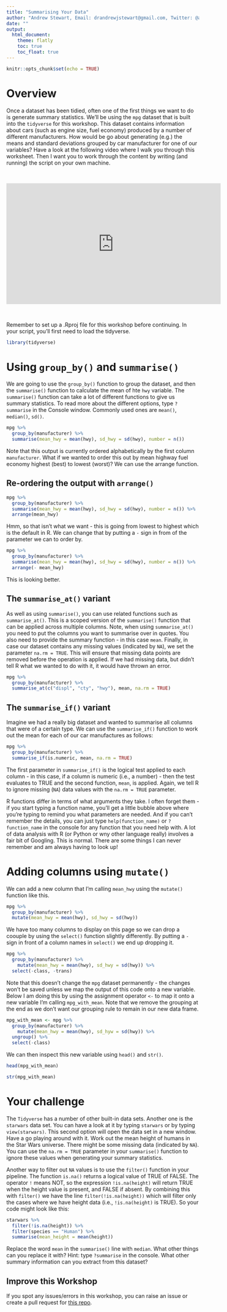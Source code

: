 ```yaml
---
title: "Summarising Your Data"
author: "Andrew Stewart, Email: drandrewjstewart@gmail.com, Twitter: @ajstewart_lang"
date: ""
output: 
  html_document:
    theme: flatly
    toc: true
    toc_float: true
---
```


```r
knitr::opts_chunk$set(echo = TRUE)
```

# Overview

Once a dataset has been tidied, often one of the first things we want to do is generate summary statistics. We'll be using the `mpg` dataset that is built into the `tidyverse` for this workshop. This dataset contains information about cars (such as engine size, fuel economy) produced by a number of different manufacturers. How would be go about generating (e.g.) the means and standard deviations grouped by car manufacturer for one of our variables? Have a look at the following video where I walk you through this worksheet. Then I want you to work through the content by writing (and running) the script on your own machine.

&nbsp;&nbsp;

<center>

<iframe width="560" height="315" src="https://youtube.com/embed/8P3E-lY15a8" frameborder="0" allowfullscreen></iframe>

</center>

&nbsp;&nbsp;

Remember to set up a .Rproj file for this workshop before continuing. In your script, you'll first need to load the tidyverse. 

```r
library(tidyverse)
```

# Using `group_by()` and `summarise()`

We are going to use the `group_by()` function to group the dataset, and then the `summarise()` function to calculate the mean of hte `hwy` variable. The `summarise()` function can take a lot of different functions to give us summary statistics. To read more about the different options, type `?summarise` in the Console window. Commonly used ones are `mean()`, `median()`, `sd()`.

```r
mpg %>%
  group_by(manufacturer) %>%
  summarise(mean_hwy = mean(hwy), sd_hwy = sd(hwy), number = n())
```
Note that this output is currently ordered alphabetically by the first column `manufacturer`. What if we wanted to order this out by mean highway fuel economy highest (best) to lowest (worst)? We can use the arrange function.

## Re-ordering the output with `arrange()`

```r
mpg %>%
  group_by(manufacturer) %>%
  summarise(mean_hwy = mean(hwy), sd_hwy = sd(hwy), number = n()) %>%
  arrange(mean_hwy)
```

Hmm, so that isn't what we want - this is going from lowest to highest which is the default in R. We can change that by putting a `-` sign in from of the parameter we can to order by.

```r
mpg %>%
  group_by(manufacturer) %>%
  summarise(mean_hwy = mean(hwy), sd_hwy = sd(hwy), number = n()) %>%
  arrange(- mean_hwy)
```

This is looking better.

## The `summarise_at()` variant

As well as using `summarise()`, you can use related functions such as `summarise_at()`. This is a scoped version of the `summarise()` function that can be applied across multiple columns. Note, when using `summarise_at()` you need to put the columns you want to summarise over in quotes. You also need to provide the summary function - in this case `mean`. Finally, in case our dataset contains any missing values (indicated by `NA`), we set the parameter `na.rm = TRUE`. This will ensure that missing data points are removed before the operation is applied. If we had missing data, but didn't tell R what we wanted to do with it, it would have thrown an error. 

```r
mpg %>% 
  group_by(manufacturer) %>%
  summarise_at(c("displ", "cty", "hwy"), mean, na.rm = TRUE)
```

## The `summarise_if()` variant

Imagine we had a really big dataset and wanted to summarise all columns that were of a certain type. We can use the `summarise_if()` function to work out the mean for each of our car manufactures as follows:

```r
mpg %>% 
  group_by(manufacturer) %>%
  summarise_if(is.numeric, mean, na.rm = TRUE)
```

The first parameter in `summarise_if()` is the logical test applied to each column - in this case, if a column is numeric (i.e., a number) - then the test evaluates to TRUE and the second function, `mean`, is applied. Again, we tell R to ignore missing (`NA`) data values with the `na.rm = TRUE` parameter. 

R functions differ in terms of what arguments they take. I often forget them - if you start typing a function name, you'll get a little bubble above where you're typing to remind you what parameters are needed. And if you can't remember the details, you can just type `help(function_name)` or `?function_name` in the console for any function that you need help with. A lot of data analysis with R (or Python or wny other language really) involves a fair bit of Googling. This is normal. There are some things I can never remember and am always having to look up!

# Adding columns using `mutate()`

We can add a new column that I'm calling `mean_hwy` using the `mutate()` function like this.

```r
mpg %>% 
  group_by(manufacturer) %>%
  mutate(mean_hwy = mean(hwy), sd_hwy = sd(hwy))
```

We have too many columns to display on this page so we can drop a coouple by using the `select()` function slightly differently. By putting a `-` sign in front of a column names in `select()` we end up dropping it.

```r
mpg %>% 
  group_by(manufacturer) %>%
    mutate(mean_hwy = mean(hwy), sd_hwy = sd(hwy)) %>%
  select(-class, -trans)
```

Note that this doesn't change the `mpg` dataset permanently - the changes won't be saved unless we map the output of this code onto a new variable. Below I am doing this by using the assignment operator `<-` to map it onto a new variable I'm calling `mpg_with_mean`. Note that we remove the grouping at the end as we don't want our grouping rule to remain in our new data frame.

```r
mpg_with_mean <- mpg %>% 
  group_by(manufacturer) %>%
    mutate(mean_hwy = mean(hwy), sd_hyw = sd(hwy)) %>%
  ungroup() %>%
  select(-class) 
```

We can then inspect this new variable using `head()` and `str()`.

```r
head(mpg_with_mean)
```

```r
str(mpg_with_mean)
```

# Your challenge

The `Tidyverse` has a number of other built-in data sets. Another one is the `starwars` data set. You can have a look at it by typing `starwars` or by typing `view(starwars)`. This second option will open the data set in a new window. Have a go playing around with it. Work out the mean height of humans in the Star Wars universe. There might be some missing data (indicated by `NA`). You can use the `na.rm = TRUE` parameter in your `summarise()` function to ignore these values when generating your summary statistics. 

Another way to filter out `NA` values is to use the `filter()` function in your pipeline. The function `is.na()` returns a logical value of TRUE of FALSE. The operator `!` means NOT, so the expression `!is.na(height)` will return TRUE when the height value is present, and FALSE if absent. By combining this with `filter()` we have the line `filter(!is.na(height))` which will filter only the cases where we have height data (i.e., `!is.na(height)` is TRUE). So your code might look like this:

```r
starwars %>%
  filter(!is.na(height)) %>%
  filter(species == "Human") %>%
  summarise(mean_height = mean(height))
```

Replace the word `mean` in the `summarise()` line with `median`. What other things can you replace it with? Hint: type `?summarise` in the console.  What other summary information can you extract from this dataset?

## Improve this Workshop

If you spot any issues/errors in this workshop, you can raise an issue or create a pull request for [this repo](https://github.com/ajstewartlang/04_summarising_your_data). 
